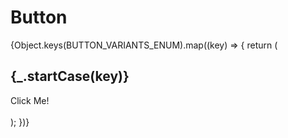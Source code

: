


<Meta title="Elements/Button Gallery"/>

# Button

<div>
    {Object.keys(BUTTON_VARIANTS_ENUM).map((key) => {
        return (
            <div>
                <h2>{_.startCase(key)}</h2>
                <NSButton
                    key={key}
                    variant={BUTTON_VARIANTS_ENUM[key]}
                    hasIcon={true}
                    icon='sparkle'
                    size='medium'
                    onClick={null}
                >
                    Click Me!
                </NSButton>
                <br />
                <br />
            </div>
        );
    })}
</div>
